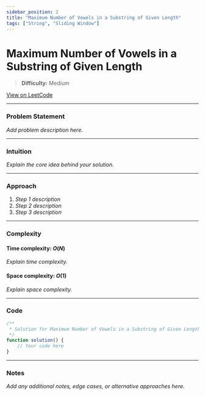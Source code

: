```yaml
---
sidebar_position: 2
title: "Maximum Number of Vowels in a Substring of Given Length"
tags: ["String", "Sliding Window"]
---
```


# Maximum Number of Vowels in a Substring of Given Length

> **Difficulty:** Medium

[View on LeetCode](https://leetcode.com/problems/maximum-number-of-vowels-in-a-substring-of-given-length/)

***

### Problem Statement

_Add problem description here._

***

### Intuition

_Explain the core idea behind your solution._

***

### Approach

1. _Step 1 description_
2. _Step 2 description_
3. _Step 3 description_

***

### Complexity

#### Time complexity: $O(N)$

_Explain time complexity._

#### Space complexity: $O(1)$

_Explain space complexity._

***

### Code

```javascript
/**
 * Solution for Maximum Number of Vowels in a Substring of Given Length
 */
function solution() {
    // Your code here
}
```

***

### Notes

_Add any additional notes, edge cases, or alternative approaches here._
